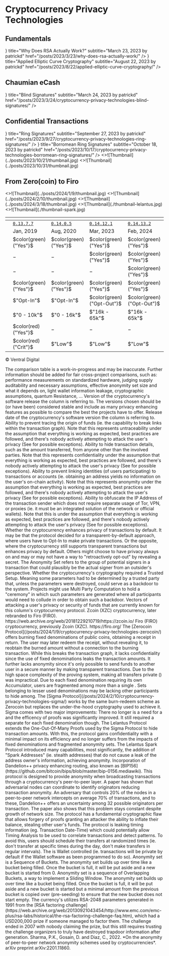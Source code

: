 # Cryptocurrency Privacy Technologies


## Fundamentals

<ArticleCards num={2}>
  <ArticleCard
    icon={<NewsletterIcon />}
    title="Why Does RSA Actually Work?"
    subtitle="March 23, 2023 by patrickd"
    href="/posts/2023/3/23/why-does-rsa-actually-work/"
  />
  <ArticleCard
    icon={<NewsletterIcon />}
    title="Applied Elliptic Curve Cryptography"
    subtitle="August 22, 2023 by patrickd"
    href="/posts/2023/8/22/applied-elliptic-curve-cryptography/"
  />
</ArticleCards>

## Chaumian eCash

<ArticleCards num={2}>
  <ArticleCard
    icon={<NewsletterIcon />}
    title="Blind Signatures"
    subtitle="March 24, 2023 by patrickd"
    href="/posts/2023/3/24/cryptocurrency-privacy-technologies-blind-signatures/"
  />
</ArticleCards>


## Confidential Transactions

<ArticleCards num={2}>
  <ArticleCard
    icon={<NewsletterIcon />}
    title="Ring Signatures"
    subtitle="September 27, 2023 by patrickd"
    href="/posts/2023/9/27/cryptocurrency-privacy-technologies-ring-signatures/"
  />
  <ArticleCard
    icon={<NewsletterIcon />}
    title="Borromean Ring Signatures"
    subtitle="October 18, 2023 by patrickd"
    href="/posts/2023/10/17/cryptocurrency-privacy-technologies-borromean-ring-signatures/"
  />
  <ArticleCard image title="Exploiting EC-Recover For Efficient Borromean Ring Signatures" subtitle="October 21, 2023 by patrickd" href="/posts/2023/10/21/exploiting-ec-recover-for-efficient-borromean-ring-signatures/">
    <>![Thumbnail](../posts/2023/10/21/thumbnail.jpg)</>
  </ArticleCard>
  <ArticleCard image title="Confidential Transactions" subtitle="November 1, 2023 by patrickd" href="/posts/2023/10/31/cryptocurrency-privacy-technologies-confidential-transaction-values/">
    <>![Thumbnail](../posts/2023/10/31/thumbnail.jpg)</>
  </ArticleCard>
</ArticleCards>

## From Zero(coin) to Firo

<ArticleCards>
  <ArticleCard image title="Zerocoin" subtitle="January 9, 2024 by patrickd" href="/posts/2024/1/9/cryptocurrency-privacy-technologies-zerocoin/">
    <>![Thumbnail](../posts/2024/1/9/thumbnail.jpg)</>
  </ArticleCard>
  <ArticleCard image title="Sigma Protocol(s), One-Out-Of-Many-Proofs" subtitle="February 10, 2024 by patrickd" href="/posts/2024/2/10/cryptocurrency-privacy-technologies-sigma/">
    <>![Thumbnail](../posts/2024/2/10/thumbnail.jpg)</>
  </ArticleCard>
  <ArticleCard image title="Bulletproof Range Proofs" subtitle="March 18, 2024 by patrick" href="/posts/2024/3/18/cryptocurrency-privacy-technologies-bulletproof-range-proofs/">
    <>![Thumbnail](../posts/2024/3/18/thumbnail.jpg)</>
  </ArticleCard>
  <ArticleCard image title="Lelantus" subtitle="Soon" href="#from-zerocoin-to-firo">
    <>![Thumbnail](./thumbnail-lelantus.jpg)</>
  </ArticleCard>
  <ArticleCard image title="Lelantus Spark" subtitle="Soon" href="#from-zerocoin-to-firo">
    <>![Thumbnail](./thumbnail-spark.jpg)</>
  </ArticleCard>
</ArticleCards>



|                                  | <R reference='XZC'/> | <R reference='XZC'/> | <R reference='FIRO'/> | <R reference='FIRO'/> |
|---------------------------------:|:---------------------|:---------------------|:----------------------|:----------------------|
| <R reference='Version'/>         | [`0.13.7.7`][0]      | [`0.14.0.5`][1]      | [`0.14.12.1`][2]      | [`0.14.13.2`][3]      |
| <R reference='Released'/>        | Jan, 2019            | Aug, 2020            | Mar, 2023             | Feb, 2024             |
| <R reference='Untraceability'/>  |$`color(green)("Yes")`$<R reference='ZCN'/>|$`color(green)("Yes")`$<R reference='SIG'/>|$`color(green)("Yes")`$<R reference='LEL'/>|$`color(green)("Yes")`$<R reference='SPA'/>|
| <R reference='Confidentiality'/> |$`-`$<R reference='ZCN'/>|$`-`$<R reference='SIG'/>|$`color(green)("Yes")`$<R reference='LEL'/>|$`color(green)("Yes")`$<R reference='SPA'/>|
| <R reference='Anonymity'/>       |$`-`$<R reference='ZCN'/>|$`-`$<R reference='SIG'/>|$`-`$<R reference='LEL'/>|$`color(green)("Yes")`$<R reference='SPA'/>|
| <R reference='IP Obfuscation'/>  |$`color(green)("Yes")`$<R reference='D++'/>|$`color(green)("Yes")`$<R reference='D++'/>|$`color(green)("Yes")`$<R reference='D++'/>|$`color(green)("Yes")`$<R reference='D++'/>|
| <R reference='Default Privacy'/> |$`"Opt-In"`$<R reference='ZCN'/><R reference='W'/>|$`"Opt-In"`$<R reference='W'/>|$`color(green)("Opt-Out")`$<R reference='W'/>|$`color(green)("Opt-Out")`$<R reference='W'/>|
| <R reference='Anonymity Set'/>   |$`"0 - 10k"`$<R reference='SB'/>|$`"0 - 16k"`$<R reference='SB'/>|$`"16k - 65k"`$<R reference='OB'/>|$`"16k - 65k"`$<R reference='OB'/>|
| <R reference='Trusted Setup'/>   |$`color(red)("Yes")`$<R reference='C91'/>|$`-`$|$`-`$|$`-`$|
| <R reference='Known Attacks'/>   |$`color(red)("Crit")`$<R reference='FRG'/><R reference='TA'/>|$`"Low"`$<R reference='TA'/>|$`"Low"`$<R reference='TA'/>|$`"Low"`$<R reference='TA'/>|

<p className="text-xs text-center">© Ventral Digital</p>

[0]: https://github.com/firoorg/firo/releases/tag/v0.13.7.7
[1]: https://github.com/firoorg/firo/releases/tag/v0.14.0.5
[2]: https://github.com/firoorg/firo/releases/tag/v0.14.12.1
[3]: https://github.com/firoorg/firo/releases/tag/v0.14.13.2

<Callout type="warning">
  The comparison table is a work-in-progress and may be inaccurate. Further information should be added for fair cross-project comparisons, such as: performance measurements on standardized hardware, judging supply auditability and necessary assumptions, effective anonymity set size and what it depends on, light wallet information leakage, cryptographic assumptions, quantum Resistance, ...
</Callout>

<References>
  <Reference reference='Version'>
    Version of the cryptocurrency's software release the column is referring to. The versions chosen should be (or have been) considered stable and include as many privacy enhancing features as possible to compare the best the projects have to offer.
  </Reference>
  <Reference reference='Released'>
    Release date of the cryptocurrency's software version the column is referring to. 
  </Reference>
  <Reference reference='Untraceability'>
    Ability to prevent tracing the origin of funds (ie. the capability to break links within the transaction graph). Note that this represents untraceability under the assumption that everything is working as expected, best practices are followed, and there's nobody actively attempting to attack the user's privacy (See <R reference='Known Attacks'/> for possible exceptions).
  </Reference>
  <Reference reference='Confidentiality'>
    Ability to hide transaction details, such as the amount transferred, from anyone other than the involved parties. Note that this represents confidentiality under the assumption that everything is working as expected, best practices are followed, and there's nobody actively attempting to attack the user's privacy (See <R reference='Known Attacks'/> for possible exceptions).
  </Reference>
  <Reference reference='Anonymity'>
    Ability to prevent linking identities (of users participating) to transactions or accounts (ie. obtaining an address yields no information on the user's on-chain activity). Note that this represents anonymity under the assumption that everything is working as expected, best practices are followed, and there's nobody actively attempting to attack the user's privacy (See <R reference='Known Attacks'/> for possible exceptions).
  </Reference>
  <Reference reference='IP Obfuscation'>
    Ability to obfuscate the IP Address of the transaction sender which does not require separate usage of Tor, VPN, or proxies (ie. it must be an integrated solution of the network or official wallets). Note that this is under the assumption that everything is working as expected, best practices are followed, and there's nobody actively attempting to attack the user's privacy (See <R reference='Known Attacks'/> for possible exceptions).
  </Reference>
  <Reference reference='Default Privacy'>
    Whether the cryptocurrency enhances privacy of transactions by default. It may be that the protocol decided for a transparent-by-default approach, where users have to Opt-In to make private transactions. Or the opposite, where the cryptocurrency still supports transparent transactions but enhances privacy by default. Others might choose to have privacy always on and may or may not have a way to "retroactively opt-out" by revealing a secret.
  </Reference>
  <Reference reference='Anonymity Set'>
    The Anonymity Set refers to the group of potential signers in a transaction that could plausibly be the actual signer from an outsider's perspective.
  </Reference>
  <Reference reference='Trusted Setup'>
    Whether the cryptocurrency's cryptography required a Trusted Setup. Meaning some parameters had to be determined by a trusted party that, unless the parameters were destroyed, could serve as a backdoor to the system. Projects might use Multi Party Computation to hold a "ceremony" in which such parameters are generated where all participants would need to collude in order to obtain such a backdoor.
  </Reference>
  <Reference reference='Known Attacks'>
    Vectors of attacking a user's privacy or security of funds that are currently known for this column's cryptocurrency protocol.
  </Reference>


  <Reference reference='XZC'>
    Zcoin (XZC) cryptocurrency, later rebranded to Firo (FIRO). https://web.archive.org/web/20181229210719/https://zcoin.io/
  </Reference>
  <Reference reference='FIRO'>
    Firo (FIRO) cryptocurrency, previously Zcoin (XZC). https://firo.org/
  </Reference>


  <Reference reference='ZCN'>
    The [Zerocoin Protocol](/posts/2024/1/9/cryptocurrency-privacy-technologies-zerocoin/) offers burning fixed denominations of public coins, obtaining a receipt in return. The user may later redeem the receipt, without revealing it, to reobtain the burned amount without a connection to the burning transaction. While this breaks the transaction graph, it lacks confidentiality since the use of fixed denominations leaks the transaction amounts. It further lacks anonymity since it's only possible to send funds to another user in a secure manner by making transparent transactions. Due to the high space complexity of the proving system, making all transfers private (<R reference='Default Privacy'/>) was impractical. Due to each fixed denomination requiring its own Accumulator, users are fragmented among more than a single <R reference='Anonymity Set'/>. Sets belonging to lesser used denominations may be lacking other participants to hide among.
  </Reference>
  <Reference reference='SIG'>
    The [Sigma Protocol](/posts/2024/2/10/cryptocurrency-privacy-technologies-sigma/) works by the same burn-redeem scheme as Zerocoin<R reference='ZCN'/> but replaces the under-the-hood cryptography used to achieve it. Sigma comes with two major improvements: There no longer is a need for a <R reference='Trusted Setup'/> and the efficency of proofs was significantly improved. It still required a separate <R reference='Anonymity Set'/> for each fixed denomination though.
  </Reference>
  <Reference reference='LEL'>
    The Lelantus Protocol extends the One-Out-Of-Many Proofs used by the Sigma Protocol<R reference='SIG'/> to hide transaction amounts. With this, the protocol gains confidentiality with a minimal impact on its efficiency and no longer suffers from the impacts of fixed denominations and fragmented anonymity sets.
  </Reference>
  <Reference reference='SPA'>
    The Lelantus Spark Protocol introduced many capabilities, most significantly, the addition of "Spark Addresses" (ie. stealth addresses) that do not cause a leak of the address owner's information, achieving anonymity.
  </Reference>
  <Reference reference='D++'>
    Incorporation of Dandelion++ privacy enhancing routing, also known as [BIP156](https://github.com/bitcoin/bips/blob/master/bip-0156.mediawiki). This protocol is designed to provide anonymity when broadcasting transactions through a cryptocurrency's peer-to-peer layer. A paper has shown that adversarial nodes can coordinate to identify originators reducing transaction anonymity. An adversary that controls 20% of the nodes in a peer-to-peer network intercepts on average 70% of transactions, and to these, Dandelion++ offers an uncertainty among 32 possible originators per transaction. The paper also shows that this problem stays constant despite growth of network size.<R reference='1'/>
  </Reference>
  <Reference reference='FRG'>
    The protocol has a fundamental cryptographic flaw that allows forgery of proofs granting an attacker the ability to inflate their balance, stealing other user's funds.
  </Reference>
  <Reference reference='TA'>
    The protocol is leaking timing information (eg. Transaction Date-Time) which could potentially allow Timing Analysis to be used to correlate transactions and detect patterns. To avoid this, users should schedule their transfers at randomized times (ie. don't transfer at specific times during the day, don't make transfers in regular intervals).
  </Reference>
  <Reference reference='W'>
    The <R reference='Default Privacy'/> is Wallet controlled (ie. transactions will be private by default if the Wallet software as been programmed to do so).
  </Reference>
  <Reference reference='SB'>
    Anonymity set is a Sequence of Buckets. The anonymity set builds up over time like a bucket being filled. Once the bucket is full, it will be put aside and a new bucket is started from 0.
  </Reference>
  <Reference reference='OB'>
    Anonymity set is a sequence of Overlapping Buckets, a way to implement a Sliding Window. The anonymity set builds up over time like a bucket being filled. Once the bucket is full, it will be put aside and a new bucket is started but a minimal amount from the previous bucket is copied over (pre-seeding) to ensure that the new bucket does not start empty.
  </Reference>
  <Reference reference='C91'>
    The currency's <R reference='Trusted Setup'/> utilizes  RSA-2048 parameters generated in 1991 from the [RSA factoring challenge](https://web.archive.org/web/20130921043454/http://www.emc.com/emc-plus/rsa-labs/historical/the-rsa-factoring-challenge-faq.htm), which had a USD200,000 prize if someone managed to factor them. The challenge ended in 2007 with nobody claiming the prize, but this still requires trusting the challenge organizers to truly have destroyed trapdoor information after generation.
  </Reference>


  <Reference reference='1'>
    Sharma, P.K., Gosain, D. and Diaz, C., 2022. *On the anonymity of peer-to-peer network anonymity schemes used by cryptocurrencies*. arXiv preprint arXiv:2201.11860.
  </Reference>
</References>